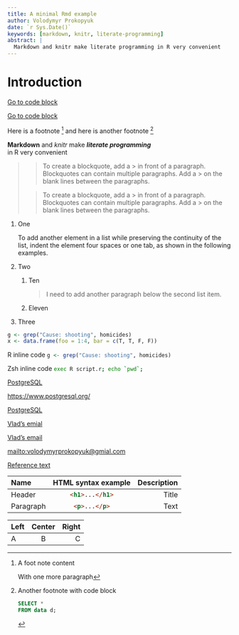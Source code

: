 ```yaml
---
title: A minimal Rmd example
author: Volodymyr Prokopyuk
date: `r Sys.Date()`
keywords: [markdown, knitr, literate-programming]
abstract: |
  Markdown and knitr make literate programming in R very convenient
---
```


# Introduction{#into .heading-class}

[Go to code block](#code-block)

[Go to code block]

Here is a footnote [^afootnote] and here is another footnote [^anotherf]

**Markdown** and *knitr* make ***literate programming***\
in R very convenient

> > To create a blockquote, add a > in front of a paragraph. Blockquotes can contain
    multiple paragraphs. Add a > on the blank lines between the paragraphs.
>
> > To create a blockquote, add a > in front of a paragraph. Blockquotes can contain
    multiple paragraphs. Add a > on the blank lines between the paragraphs.

1. One

   To add another element in a list while preserving the continuity of the list, indent
   the element four spaces or one tab, as shown in the following examples.

1. Two
    1. Ten

       > I need to add another paragraph below the second list item.

    1. Eleven
1. Three

<div id="code-block"/>

```.r
g <- grep("Cause: shooting", homicides)
x <- data.frame(foo = 1:4, bar = c(T, T, F, F))
```

R inline code `g <- grep("Cause: shooting", homicides)`{.r}

Zsh inline code ``exec R script.r; echo `pwd`;``{.zsh}

<!-- ![Face](/home/vlad/.face) -->

<!-- ![Face] -->

[Face]: /home/vlad/.face

[PostgreSQL](https://www.postgresql.org/)

<https://www.postgresql.org/>

[PostgreSQL]

[PostgreSQL]: https://www.postgresql.org/

[Vlad's emial](mailto:volodymyrprokopyuk@gmial.com)

[Vlad's email]

[Vlad's email]: mailto:volodymyrprokopyuk@gmial.com

<mailto:volodymyrprokopyuk@gmial.com>

[Go to code block]: #code-block

[Reference text][reference-label]

[reference-label]: https://www.postgresql.org/

Name | HTML syntax example | Description
:--- | :---: | ---:
Header | `<h1>...</h1>`{.html} | Title
Paragraph | `<p>...</p>`{.html} | Text

Left | Center  | Right
:--- | :---: | ---:
A | B | C

[^afootnote]: A foot note content

    With one more paragraph

[^anotherf]: Another footnote with code block

    ```sql
    SELECT *
    FROM data d;
    ```
